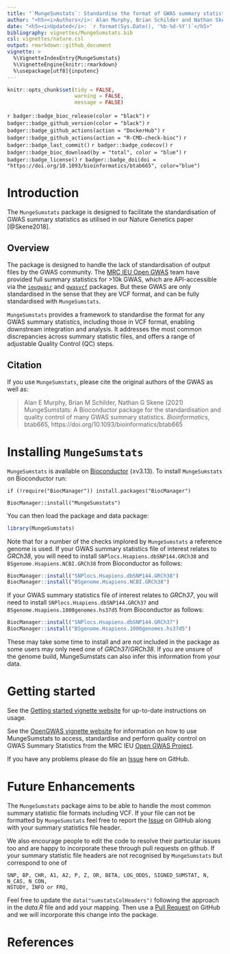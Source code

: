 ```yaml
---
title: "`MungeSumstats`: Standardise the format of GWAS summary statistics"
author: "<h5><i>Authors</i>: Alan Murphy, Brian Schilder and Nathan Skene</h5>"
date: "<h5><i>Updated</i>: `r format(Sys.Date(), '%b-%d-%Y')`</h5>"
bibliography: vignettes/MungeSumstats.bib
csl: vignettes/nature.csl
output: rmarkdown::github_document
vignette: >
  %\VignetteIndexEntry{MungeSumstats}
  %\VignetteEngine{knitr::rmarkdown}
  %\usepackage[utf8]{inputenc}    
---
```


<!-- Readme.md is generated from Readme.Rmd. Please edit that file -->

```r
knitr::opts_chunk$set(tidy = FALSE,
                      warning = FALSE,
                      message = FALSE)
```

<!-- badges: start -->
`r badger::badge_bioc_release(color = "black")`
`r badger::badge_github_version(color = "black")`
`r badger::badge_github_actions(action = "DockerHub")`
`r badger::badge_github_actions(action = "R-CMD-check-bioc")`
`r badger::badge_last_commit()`
`r badger::badge_codecov()`
`r badger::badge_bioc_download(by = "total", color = "blue")`
`r badger::badge_license()`
`r badger::badge_doi(doi = "https://doi.org/10.1093/bioinformatics/btab665", color="blue")`
<!-- badges: end -->

# Introduction

The `MungeSumstats` package is designed to facilitate the standardisation of GWAS summary statistics as utilised in our Nature Genetics paper [@Skene2018]. 

## Overview

The package is designed to handle the lack of standardisation of output files by the GWAS community. The [MRC IEU Open GWAS](https://gwas.mrcieu.ac.uk/) team have 
provided full summary statistics for >10k GWAS, which are API-accessible via the  [`ieugwasr`](https://mrcieu.github.io/ieugwasr/) and [`gwasvcf`](https://github.com/MRCIEU/gwasvcf) packages. But these GWAS are only standardised in the sense that they are VCF format, and can be 
fully standardised with `MungeSumstats`.

`MungeSumstats` provides a framework to standardise the format for any GWAS summary statistics, including those in VCF format, enabling downstream integration and analysis. It addresses the most common discrepancies across summary statistic files, and offers a range of adjustable Quality Control (QC) steps.

## Citation

If you use `MungeSumstats`, please cite the original authors of the GWAS 
as well as:  

> Alan E Murphy, Brian M Schilder, Nathan G Skene (2021) 
MungeSumstats: A Bioconductor package for the
standardisation and quality control of many GWAS summary
statistics. 
*Bioinformatics*, btab665, https://doi.org/10.1093/bioinformatics/btab665


# Installing `MungeSumstats`

`MungeSumstats` is available on 
[Bioconductor](https://bioconductor.org/packages/MungeSumstats) (≥v3.13). 
To install `MungeSumstats` on Bioconductor run:

```
if (!require("BiocManager")) install.packages("BiocManager")

BiocManager::install("MungeSumstats")
```

You can then load the package and data package:

```R
library(MungeSumstats)
```

Note that for a number of the checks implored by `MungeSumstats` a reference 
genome is used. If your GWAS summary statistics file of interest relates to
*GRCh38*, you will need to install `SNPlocs.Hsapiens.dbSNP144.GRCh38` and 
`BSgenome.Hsapiens.NCBI.GRCh38` from Bioconductor as follows:

```R
BiocManager::install("SNPlocs.Hsapiens.dbSNP144.GRCh38")
BiocManager::install("BSgenome.Hsapiens.NCBI.GRCh38")
```

If your GWAS summary statistics file of interest relates to *GRCh37*, you will 
need to install `SNPlocs.Hsapiens.dbSNP144.GRCh37` and 
`BSgenome.Hsapiens.1000genomes.hs37d5` from Bioconductor as follows:

```R
BiocManager::install("SNPlocs.Hsapiens.dbSNP144.GRCh37")
BiocManager::install("BSgenome.Hsapiens.1000genomes.hs37d5")
```

These may take some time to install and are not included in the package as some 
users may only need one of *GRCh37*/*GRCh38*. If you are unsure of the genome 
build, MungeSumstats can also infer this information from your data.

# Getting started

See the [Getting started vignette website](https://neurogenomics.github.io/MungeSumstats/articles/MungeSumstats.html)
for up-to-date instructions on usage.

See the [OpenGWAS vignette website](https://neurogenomics.github.io/MungeSumstats/articles/OpenGWAS.html)
for information on how to use MungeSumstats to access, standardise and perform
quality control on GWAS Summary Statistics from the MRC IEU [Open GWAS Project](https://gwas.mrcieu.ac.uk/).

If you have any problems please do file an [Issue](https://github.com/neurogenomics/MungeSumstats/issues) here on GitHub.

# Future Enhancements

The `MungeSumstats` package aims to be able to handle the most common
summary statistic file formats including VCF. If your file can not be
formatted by `MungeSumstats` feel free to report the [Issue](https://github.com/neurogenomics/MungeSumstats/issues) 
on GitHub along with your summary statistics file header. 

We also encourage people to edit the code to resolve their particular issues 
too and are happy to incorporate these through pull requests on github. If your
summary statistic file headers are not recognised by `MungeSumstats` but 
correspond to one of 

```
SNP, BP, CHR, A1, A2, P, Z, OR, BETA, LOG_ODDS, SIGNED_SUMSTAT, N, N_CAS, N_CON, 
NSTUDY, INFO or FRQ, 
```

Feel free to update the `data("sumstatsColHeaders")` following the 
approach in the *data.R* file and add your mapping. Then use a [Pull Request](https://github.com/neurogenomics/MungeSumstats/pulls) on 
GitHub and we will incorporate this change into the package.

# References
